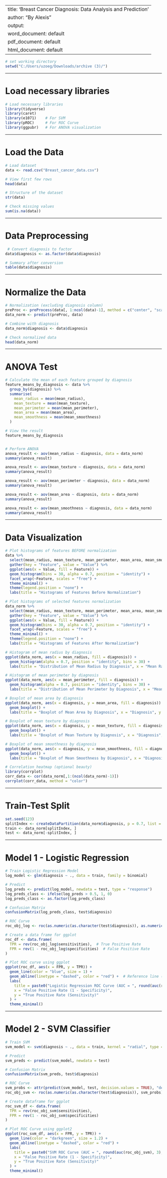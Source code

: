 
---
title: 'Breast Cancer Diagnosis: Data Analysis and Prediction'
author: "By Alexis"
output:
  word_document: default
  pdf_document: default
  html_document: default
---

```{r setup, include=FALSE}
# set working directory
setwd("C:/Users/uzoeg/Downloads/archive (3)/")
```
---

# Load necessary libraries
```{r}

# Load necessary libraries
library(tidyverse)
library(caret)
library(e1071)    # For SVM
library(pROC)     # For ROC Curve
library(ggpubr)   # For ANOVA visualization
```
---

# Load the Data

```{r}
# Load dataset
data <- read.csv("Breast_cancer_data.csv")  

# View first few rows
head(data)

# Structure of the dataset
str(data)

# Check missing values
sum(is.na(data))
```

---

# Data Preprocessing

```{r}
 # Convert diagnosis to factor
data$diagnosis <- as.factor(data$diagnosis)

# Summary after conversion
table(data$diagnosis)
```

---

# Normalize the Data

```{r}
# Normalization (excluding diagnosis column)
preProc <- preProcess(data[, 1:ncol(data)-1], method = c("center", "scale"))
data_norm <- predict(preProc, data)

# Combine with diagnosis
data_norm$diagnosis <- data$diagnosis

# Check normalized data
head(data_norm)
```

---

# ANOVA Test

```{r}
# Calculate the mean of each feature grouped by diagnosis
feature_means_by_diagnosis <- data %>%
  group_by(diagnosis) %>%
  summarise(
    mean_radius = mean(mean_radius),
    mean_texture = mean(mean_texture),
    mean_perimeter = mean(mean_perimeter),
    mean_area = mean(mean_area),
    mean_smoothness = mean(mean_smoothness)
  )

# View the result
feature_means_by_diagnosis


# Perform ANOVA 
anova_result <- aov(mean_radius ~ diagnosis, data = data_norm)
summary(anova_result)

anova_result <- aov(mean_texture ~ diagnosis, data = data_norm)
summary(anova_result)

anova_result <- aov(mean_perimeter ~ diagnosis, data = data_norm)
summary(anova_result)

anova_result <- aov(mean_area ~ diagnosis, data = data_norm)
summary(anova_result)

anova_result <- aov(mean_smoothness ~ diagnosis, data = data_norm)
summary(anova_result)
```

---

# Data Visualization

```{r}
# Plot histograms of features BEFORE normalization
data %>%
  select(mean_radius, mean_texture, mean_perimeter, mean_area, mean_smoothness) %>%
  gather(key = "Feature", value = "Value") %>%
  ggplot(aes(x = Value, fill = Feature)) +
  geom_histogram(bins = 30, alpha = 0.7, position = "identity") +
  facet_wrap(~Feature, scales = "free") +
  theme_minimal() +
  theme(legend.position = "none") +
  labs(title = "Histograms of Features Before Normalization")

```


```{r}
# Plot histograms of selected features normalization
data_norm %>%
  select(mean_radius, mean_texture, mean_perimeter, mean_area, mean_smoothness) %>%
  gather(key = "Feature", value = "Value") %>%
  ggplot(aes(x = Value, fill = Feature)) +
  geom_histogram(bins = 30, alpha = 0.7, position = "identity") +
  facet_wrap(~Feature, scales = "free") +
  theme_minimal() +
  theme(legend.position = "none") +
  labs(title = "Histograms of Features After Normalization")

```

```{r}
# Histogram of mean radius by diagnosis
ggplot(data_norm, aes(x = mean_radius, fill = diagnosis)) +
  geom_histogram(alpha = 0.7, position = "identity", bins = 30) +
  labs(title = "Distribution of Mean Radius by Diagnosis", x = "Mean Radius", y = "Count")

# Histogram of mean perimeter by diagnosis
ggplot(data_norm, aes(x = mean_perimeter, fill = diagnosis)) +
  geom_histogram(alpha = 0.7, position = "identity", bins = 30) +
  labs(title = "Distribution of Mean Perimeter by Diagnosis", x = "Mean perimeter", y = "Count")

# Boxplot of mean area by diagnosis
ggplot(data_norm, aes(x = diagnosis, y = mean_area, fill = diagnosis)) +
  geom_boxplot() +
  labs(title = "Boxplot of Mean Area by Diagnosis", x = "Diagnosis", y = "Mean area")

# Boxplot of mean texture by diagnosis
ggplot(data_norm, aes(x = diagnosis, y = mean_texture, fill = diagnosis)) +
  geom_boxplot() +
  labs(title = "Boxplot of Mean Texture by Diagnosis", x = "Diagnosis", y = "Mean Texture")

# Boxplot of mean smoothness by diagnosis
ggplot(data_norm, aes(x = diagnosis, y = mean_smoothness, fill = diagnosis)) +
  geom_boxplot() +
  labs(title = "Boxplot of Mean Smoothness by Diagnosis", x = "Diagnosis", y = "Mean snoothness")

# Correlation heatmap (optional beauty)
library(corrplot)
corr_data <- cor(data_norm[,1:(ncol(data_norm)-1)])
corrplot(corr_data, method = "color")
```

---

# Train-Test Split

```{r}
set.seed(123)
splitIndex <- createDataPartition(data_norm$diagnosis, p = 0.7, list = FALSE)
train <- data_norm[splitIndex, ]
test <- data_norm[-splitIndex, ]
```

---

# Model 1 - Logistic Regression

```{r}
# Train Logistic Regression Model
log_model <- glm(diagnosis ~ ., data = train, family = binomial)

# Predict
log_preds <- predict(log_model, newdata = test, type = "response")
log_preds_class <- ifelse(log_preds > 0.5, 1, 0)
log_preds_class <- as.factor(log_preds_class)

# Confusion Matrix
confusionMatrix(log_preds_class, test$diagnosis)

# ROC Curve
roc_obj_log <- roc(as.numeric(as.character(test$diagnosis)), as.numeric(log_preds))
```

```{r}
# Create a data frame for ggplot
roc_df <- data.frame(
  TPR = rev(roc_obj_log$sensitivities),  # True Positive Rate
  FPR = rev(1 - roc_obj_log$specificities)  # False Positive Rate
)

# Plot ROC curve using ggplot
ggplot(roc_df, aes(x = FPR, y = TPR)) +
  geom_line(color = "blue", size = 1) +
  geom_abline(linetype = "dashed", color = "red") +  # Reference line (no-skill)
  labs(
    title = paste0("Logistic Regression ROC Curve (AUC = ", round(auc(roc_obj_log), 3), ")"),
    x = "False Positive Rate (1 - Specificity)",
    y = "True Positive Rate (Sensitivity)"
  ) +
  theme_minimal()
```

---

# Model 2 - SVM Classifier

```{r}
# Train SVM
svm_model <- svm(diagnosis ~ ., data = train, kernel = "radial", type = "C-classification")

# Predict
svm_preds <- predict(svm_model, newdata = test)

# Confusion Matrix
confusionMatrix(svm_preds, test$diagnosis)

# ROC Curve
svm_probs <- attr(predict(svm_model, test, decision.values = TRUE), "decision.values")
roc_obj_svm <- roc(as.numeric(as.character(test$diagnosis)), svm_probs)

```



```{r}
# Create dataframe for ggplot
roc_svm_df <- data.frame(
  TPR = rev(roc_obj_svm$sensitivities),
  FPR = rev(1 - roc_obj_svm$specificities)
)

# Plot ROC Curve using ggplot2
ggplot(roc_svm_df, aes(x = FPR, y = TPR)) +
  geom_line(color = "darkgreen", size = 1.2) +
  geom_abline(linetype = "dashed", color = "red") +
  labs(
    title = paste0("SVM ROC Curve (AUC = ", round(auc(roc_obj_svm), 3), ")"),
    x = "False Positive Rate (1 - Specificity)",
    y = "True Positive Rate (Sensitivity)"
  ) +
  theme_minimal()

```






